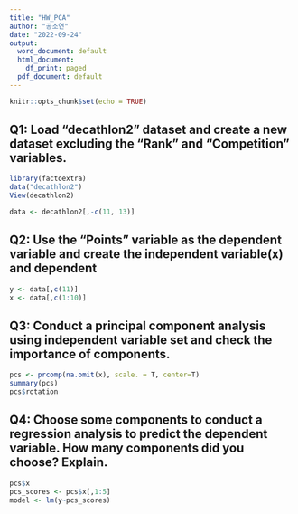 ```yaml
---
title: "HW_PCA"
author: "공소연"
date: "2022-09-24"
output:
  word_document: default
  html_document:
    df_print: paged
  pdf_document: default
---
```


```r
knitr::opts_chunk$set(echo = TRUE)
```

## Q1: Load “decathlon2” dataset and create a new dataset excluding the “Rank” and “Competition” variables.


```r
library(factoextra)
data("decathlon2")
View(decathlon2)

data <- decathlon2[,-c(11, 13)]
```


## Q2: Use the “Points” variable as the dependent variable and create the independent variable(x) and dependent 

```r
y <- data[,c(11)]
x <- data[,c(1:10)]
```


## Q3: Conduct a principal component analysis using independent variable set and check the importance of components.

```r
pcs <- prcomp(na.omit(x), scale. = T, center=T)
summary(pcs)
pcs$rotation
```


## Q4: Choose some components to conduct a regression analysis to predict the dependent variable. How many components did you choose? Explain.

```r
pcs$x
pcs_scores <- pcs$x[,1:5]
model <- lm(y~pcs_scores)
```
